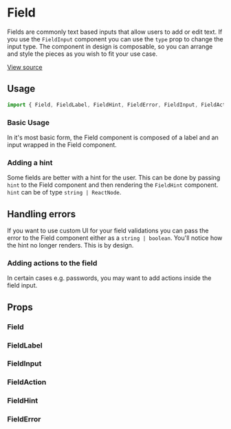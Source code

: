 

<Meta of={FieldStories} />

# Field

Fields are commonly text based inputs that allow users to add or edit text. If you use the `FieldInput`
component you can use the `type` prop to change the input type. The component in design is composable,
so you can arrange and style the pieces as you wish to fit your use case.

[View source](https://github.com/strapi/design-system/tree/main/packages/strapi-design-system/src/Field)

## Usage

```js
import { Field, FieldLabel, FieldHint, FieldError, FieldInput, FieldAction } from '@strapi/design-system';
```

### Basic Usage

In it's most basic form, the Field component is composed of a label and an input wrapped in the Field component.

<Canvas of={FieldStories.Base} />

### Adding a hint

Some fields are better with a hint for the user. This can be done by passing `hint` to the Field component and
then rendering the `FieldHint` component. `hint` can be of type `string | ReactNode`.

<Canvas of={FieldStories.WithDescription} />

## Handling errors

If you want to use custom UI for your field validations you can pass the error to the Field component either as a `string | boolean`.
You'll notice how the hint no longer renders. This is by design.

<Canvas of={FieldStories.WithError} />

### Adding actions to the field

In certain cases e.g. passwords, you may want to add actions inside the field input.

<Canvas of={FieldStories.AddingActions} />

## Props

### Field

<ArgsTable of={Field} />

### FieldLabel

<ArgsTable of={FieldLabel} />

### FieldInput

<ArgsTable of={FieldInput} />

### FieldAction

<ArgsTable of={FieldAction} />

### FieldHint

<ArgsTable of={FieldHint} />

### FieldError

<ArgsTable of={FieldError} />
